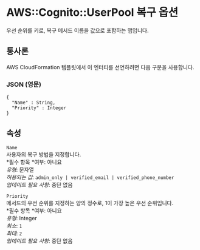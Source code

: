 # AWS::Cognito::UserPool 복구 옵션

우선 순위를 키로, 복구 메서드 이름을 값으로 포함하는 맵입니다.

## 통사론

AWS CloudFormation 템플릿에서 이 엔터티를 선언하려면 다음 구문을 사용합니다.

### JSON (영문)

```
{
  "Name" : String,
  "Priority" : Integer
}
```

## 속성

`Name`  
사용자의 복구 방법을 지정합니다.  
*필수 항목 *여부: 아니요  
_유형_: 문자열  
_허용되는 값_: `admin_only | verified_email | verified_phone_number`  
_업데이트 필요 사항_: 중단 없음

`Priority`  
메서드의 우선 순위를 지정하는 양의 정수로, 1이 가장 높은 우선 순위입니다.  
*필수 항목 *여부: 아니요  
_유형_: Integer  
_최소_: `1`  
_최대_: `2`  
_업데이트 필요 사항_: 중단 없음
